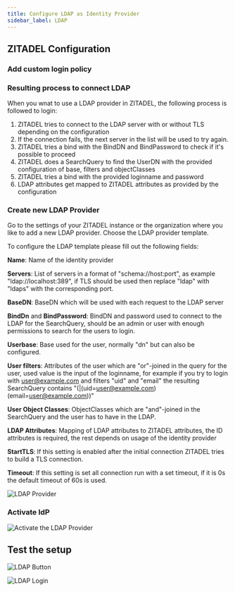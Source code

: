 ```yaml
---
title: Configure LDAP as Identity Provider
sidebar_label: LDAP
---
```



<Intro provider="an LDAP server"/>

## ZITADEL Configuration

### Add custom login policy

<CustomLoginPolicy/>

### Resulting process to connect LDAP

When you wnat to use a LDAP provider in ZITADEL, the following process is followed to login:

1. ZITADEL tries to connect to the LDAP server with or without TLS depending on the configuration
2. If the connection fails, the next server in the list will be used to try again.
3. ZITADEL tries a bind with the BindDN and BindPassword to check if it's possible to proceed
4. ZITADEL does a SearchQuery to find the UserDN with the provided configuration of base, filters and objectClasses
5. ZITADEL tries a bind with the provided loginname and password
6. LDAP attributes get mapped to ZITADEL attributes as provided by the configuration

### Create new LDAP Provider

Go to the settings of your ZITADEL instance or the organization where you like to add a new LDAP provider.
Choose the LDAP provider template.

To configure the LDAP template please fill out the following fields:

**Name**: Name of the identity provider

**Servers**: List of servers in a format of "schema://host:port", as example "ldap://localhost:389", if TLS should be used then replace "ldap" with "ldaps" with the corresponding port.

**BaseDN**: BaseDN which will be used with each request to the LDAP server

**BindDn** and **BindPassword**: BindDN and password used to connect to the LDAP for the SearchQuery, should be an admin or user with enough permissions to search for the users to login.

**Userbase**: Base used for the user, normally "dn" but can also be configured.

**User filters**: Attributes of the user which are "or"-joined in the query for the user, used value is the input of the loginname, for example if you try to login with user@example.com and filters "uid" and "email" the resulting SearchQuery contains "(|(uid=user@example.com)(email=user@example.com))"

**User Object Classes**: ObjectClasses which are "and"-joined in the SearchQuery and the user has to have in the LDAP.

**LDAP Attributes**: Mapping of LDAP attributes to ZITADEL attributes, the ID attributes is required, the rest depends on usage of the identity provider

**StartTLS**: If this setting is enabled after the initial connection ZITADEL tries to build a TLS connection.

**Timeout**: If this setting is set all connection run with a set timeout, if it is 0s the default timeout of 60s is used.

<GeneralConfigDescription provider_account="LDAP user" />

![LDAP Provider](/img/guides/zitadel_ldap_create_provider.png)

### Activate IdP

<Activate/>

![Activate the LDAP Provider](/img/guides/zitadel_activate_ldap.png)

## Test the setup

<TestSetup loginscreen="ZITADELs LDAP login"/>

![LDAP Button](/img/guides/zitadel_login_ldap.png)

![LDAP Login](/img/guides/zitadel_login_ldap_input.png)

